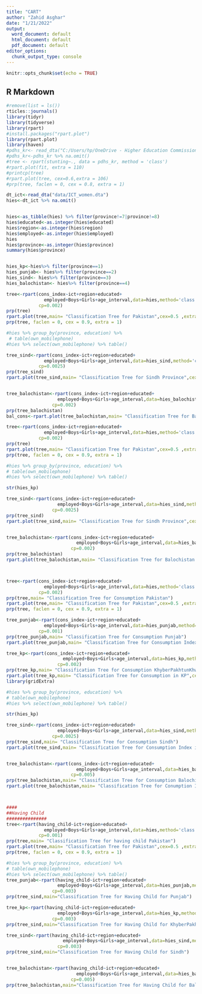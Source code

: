 ---
title: "CART"
author: "Zahid Asghar"
date: "1/21/2022"
output:
  word_document: default
  html_document: default
  pdf_document: default
editor_options: 
  chunk_output_type: console
---

```{r setup, include=FALSE}
knitr::opts_chunk$set(echo = TRUE)
```

## R Markdown

```{r}
#remove(list = ls())
rticles::journals()
library(tidyr)
library(tidyverse)
library(rpart)
#install.packages("rpart.plot")
library(rpart.plot)
library(haven)
#pdhs_kr<- read_dta("C:/Users/hp/OneDrive - Higher Education Commission/Research Students/Afia/final variables dta.dta")
#pdhs_kr<-pdhs_kr %>% na.omit()
#tree <- rpart(stunting~., data = pdhs_kr, method = 'class')
#rpart.plot(fit, extra = 110)
#printcp(tree)
#rpart.plot(tree, cex=0.6,extra = 106)
#prp(tree, faclen = 0, cex = 0.8, extra = 1)
```


```{r}
dt_ict<-read_dta("data/ICT_women.dta")
hies<-dt_ict %>% na.omit()


hies<-as_tibble(hies) %>% filter(province!=7|province!=8)
hies$educated<-as.integer(hies$educated)
hies$region<-as.integer(hies$region)
hies$employed<-as.integer(hies$employed)
hies
hies$province<-as.integer(hies$province)
summary(hies$province)


hies_kp<-hies%>% filter(province==1)
hies_punjab<- hies%>% filter(province==2)
hies_sind<- hies%>% filter(province==3)
hies_balochistan<- hies%>% filter(province==4)

```

```{r}
tree<-rpart(cons_index~ict+region+educated+
              employed+Boys+Girls+age_interval,data=hies,method='class',
            cp=0.002)
prp(tree)
rpart.plot(tree,main= "Classification Tree for Pakistan",cex=0.5 ,extra=101)
prp(tree, faclen = 0, cex = 0.9, extra = 1)

#hies %>% group_by(province, education) %>%
 # table(own_mobilephone)
#hies %>% select(own_mobilephone) %>% table()

```

```{r}
tree_sind<-rpart(cons_index~ict+region+educated+
              employed+Boys+Girls+age_interval,data=hies_sind,method='class',
            cp=0.0025)
prp(tree_sind)
rpart.plot(tree_sind,main= "Classification Tree for Sindh Province",cex=0.5 ,extra=101)


tree_balochistan<-rpart(cons_index~ict+region+educated+
                   employed+Boys+Girls+age_interval,data=hies_balochistan,method='class',
                 cp=0.002)
prp(tree_balochistan)
bal_cons<-rpart.plot(tree_balochistan,main= "Classification Tree for Balochistan Province",cex=0.5 ,extra=101)
```





```{r}
tree<-rpart(cons_index~ict+region+educated+
              employed+Boys+Girls+age_interval,data=hies,method='class',
            cp=0.002)
prp(tree)
rpart.plot(tree,main= "Classification Tree for Pakistan",cex=0.5 ,extra=101)
prp(tree, faclen = 0, cex = 0.9, extra = 1)

#hies %>% group_by(province, education) %>%
# table(own_mobilephone)
#hies %>% select(own_mobilephone) %>% table()

str(hies_kp)

tree_sind<-rpart(cons_index~ict+region+educated+
                   employed+Boys+Girls+age_interval,data=hies_sind,method='class',
                 cp=0.0025)
prp(tree_sind)
rpart.plot(tree_sind,main= "Classification Tree for Sindh Province",cex=0.5 ,extra=101)


tree_balochistan<-rpart(cons_index~ict+region+educated+
                          employed+Boys+Girls+age_interval,data=hies_balochistan,method='class',
                        cp=0.002)
prp(tree_balochistan)
rpart.plot(tree_balochistan,main= "Classification Tree for Balochistan Province",cex=0.5 ,extra=101)



tree<-rpart(cons_index~ict+region+educated+
              employed+Boys+Girls+age_interval,data=hies,method='class',
            cp=0.002)
prp(tree,main= "Classification Tree for Consumption Pakistan")
rpart.plot(tree,main= "Classification Tree for Pakistan",cex=0.5 ,extra=101)
prp(tree, faclen = 0, cex = 0.9, extra = 1)

tree_punjab<-rpart(cons_index~ict+region+educated+
              employed+Boys+Girls+age_interval,data=hies_punjab,method='class',
            cp=0.001)
prp(tree_punjab,main= "Classification Tree for Consumption Punjab")
rpart.plot(tree_punjab,main= "Classification Tree for Consumption Index in Punjab",cex=0.5 ,extra=101)

```


```{r}
tree_kp<-rpart(cons_index~ict+region+educated+
                     employed+Boys+Girls+age_interval,data=hies_kp,method='class',
                   cp=0.002)
prp(tree_kp,main= "Classification Tree for Consumption KhyberPakhtunKhwa")
rpart.plot(tree_kp,main= "Classification Tree for Consumption in KP",cex=0.5 ,extra=101)
library(gridExtra)


```


```{r}

#hies %>% group_by(province, education) %>%
# table(own_mobilephone)
#hies %>% select(own_mobilephone) %>% table()

str(hies_kp)

tree_sind<-rpart(cons_index~ict+region+educated+
                   employed+Boys+Girls+age_interval,data=hies_sind,method='class',
                 cp=0.0025)
prp(tree_sind,main= "Classification Tree for Consumption Sindh")
rpart.plot(tree_sind,main= "Classification Tree for Consumption Index in Sindh",cex=0.5 ,extra=101)


tree_balochistan<-rpart(cons_index~ict+region+educated+
                          employed+Boys+Girls+age_interval,data=hies_balochistan,method='class',
                        cp=0.005)
prp(tree_balochistan,main= "Classification Tree for Consumption Balochistan")
rpart.plot(tree_balochistan,main= "Classification Tree for Conumption Index in Balochistan",cex=0.5 ,extra=101)




```

```{r}
####
##Having Child
###############
tree<-rpart(having_child~ict+region+educated+
              employed+Boys+Girls+age_interval,data=hies,method='class',
            cp=0.001)
prp(tree,main= "Classification Tree for having child Pakistan")
rpart.plot(tree,main= "Classification Tree for Pakistan",cex=0.5 ,extra=101)
prp(tree, faclen = 0, cex = 0.9, extra = 1)

#hies %>% group_by(province, education) %>%
# table(own_mobilephone)
#hies %>% select(own_mobilephone) %>% table()
tree_punjab<-rpart(having_child~ict+region+educated+
                   employed+Boys+Girls+age_interval,data=hies_punjab,method='class',
                 cp=0.003)
prp(tree_sind,main="Classification Tree for Having Child for Punjab")

tree_kp<-rpart(having_child~ict+region+educated+
                   employed+Boys+Girls+age_interval,data=hies_kp,method='class',
                 cp=0.003)
prp(tree_sind,main="Classification Tree for Having Child for KhyberPakhtunKhwa")

tree_sind<-rpart(having_child~ict+region+educated+
                     employed+Boys+Girls+age_interval,data=hies_sind,method='class',
                   cp=0.003)
prp(tree_sind,main="Classification Tree for Having Child for Sindh")


tree_balochistan<-rpart(having_child~ict+region+educated+
                          employed+Boys+Girls+age_interval,data=hies_balochistan,method='class',
                        cp=0.005)
prp(tree_balochistan,main="Classification Tree for Having Child for Balochistan")



```












